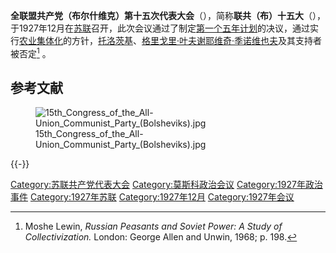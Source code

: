 {{expand|time=2011-04-17T03:04:39+00:00}}
{{unreferenced|time=2011-04-17T03:04:39+00:00}}
'''全联盟共产党（布尔什维克）第十五次代表大会'''（{{lang-ru|Пятнадцатый съезд Всесоюзной коммунистической партии (большевиков)}}），简称'''联共（布）十五大'''（{{lang|ru|XV съезд ВКП(б)}}），于1927年12月在[[苏联|苏联]]召开，此次会议通过了制定[[第一个五年计划_(苏联)|第一个五年计划]]的决议，通过实行[[农业集体化|农业集体化]]的方针，[[托洛茨基|托洛茨基]]、[[格里戈里·叶夫谢耶维奇·季诺维也夫|格里戈里·叶夫谢耶维奇·季诺维也夫]]及其支持者被否定<ref name=Lewin198>Moshe Lewin, ''Russian Peasants and Soviet Power: A Study of Collectivization.'' London: George Allen and Unwin, 1968; p. 198.</ref> 。

==参考文献==
{{reflist}}
[[File:15th_Congress_of_the_All-Union_Communist_Party_(Bolsheviks).jpg|thumb]]

{{-}}
{{苏联共产党}}
[[Category:苏联共产党代表大会|Category:苏联共产党代表大会]]
[[Category:莫斯科政治会议|Category:莫斯科政治会议]]
[[Category:1927年政治事件|Category:1927年政治事件]]
[[Category:1927年苏联|Category:1927年苏联]]
[[Category:1927年12月|Category:1927年12月]]
[[Category:1927年会议|Category:1927年会议]]